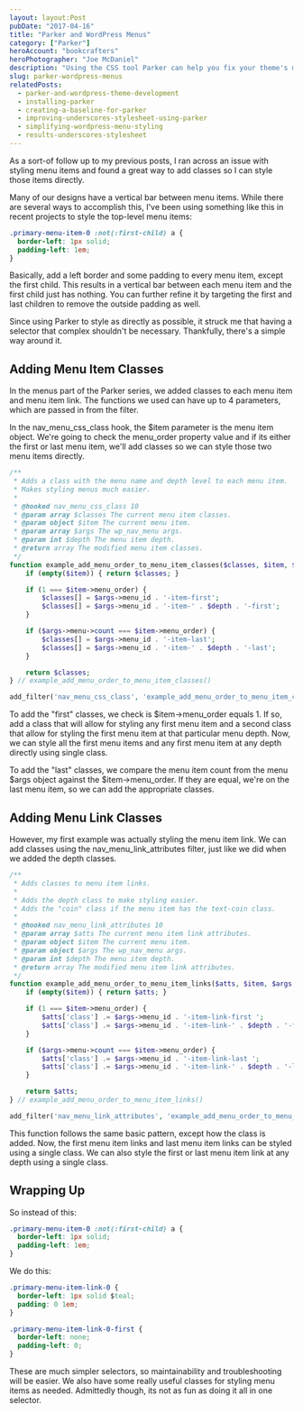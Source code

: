 ```yaml
---
layout: layout:Post
pubDate: "2017-04-16"
title: "Parker and WordPress Menus"
category: ["Parker"]
heroAccount: "bookcrafters"
heroPhotographer: "Joe McDaniel"
description: "Using the CSS tool Parker can help you fix your theme's menu styling. Learn the filters you'll need to make your WordPress menu styling simpler."
slug: parker-wordpress-menus
relatedPosts:
  - parker-and-wordpress-theme-development
  - installing-parker
  - creating-a-baseline-for-parker
  - improving-underscores-stylesheet-using-parker
  - simplifying-wordpress-menu-styling
  - results-underscores-stylesheet
---
```


As a sort-of follow up to my previous posts, I ran across an issue with styling menu items and found a great way to add classes so I can style those items directly.

Many of our designs have a vertical bar between menu items. While there are several ways to accomplish this, I've been using something like this in recent projects to style the top-level menu items:

```css
.primary-menu-item-0 :not(:first-child) a {
  border-left: 1px solid;
  padding-left: 1em;
}
```

Basically, add a left border and some padding to every menu item, except the first child. This results in a vertical bar between each menu item and the first child just has nothing. You can further refine it by targeting the first and last children to remove the outside padding as well.

Since using Parker to style as directly as possible, it struck me that having a selector that complex shouldn't be necessary. Thankfully, there's a simple way around it.

## Adding Menu Item Classes

In the menus part of the Parker series, we added classes to each menu item and menu item link. The functions we used can have up to 4 parameters, which are passed in from the filter.

In the nav_menu_css_class hook, the $item parameter is the menu item object. We're going to check the menu_order property value and if its either the first or last menu item, we'll add classes so we can style those two menu items directly.

```php
/**
 * Adds a class with the menu name and depth level to each menu item.
 * Makes styling menus much easier.
 *
 * @hooked nav_menu_css_class 10
 * @param array $classes The current menu item classes.
 * @param object $item The current menu item.
 * @param array $args The wp_nav_menu args.
 * @param int $depth The menu item depth.
 * @return array The modified menu item classes.
 */
function example_add_menu_order_to_menu_item_classes($classes, $item, $args, $depth) {
    if (empty($item)) { return $classes; }

    if (1 === $item->menu_order) {
        $classes[] = $args->menu_id . '-item-first';
        $classes[] = $args->menu_id . '-item-' . $depth . '-first';
    }

    if ($args->menu->count === $item->menu_order) {
        $classes[] = $args->menu_id . '-item-last';
        $classes[] = $args->menu_id . '-item-' . $depth . '-last';
    }

    return $classes;
} // example_add_menu_order_to_menu_item_classes()

add_filter('nav_menu_css_class', 'example_add_menu_order_to_menu_item_classes', 10, 4);
```

To add the "first" classes, we check is $item->menu_order equals 1. If so, add a class that will allow for styling any first menu item and a second class that allow for styling the first menu item at that particular menu depth. Now, we can style all the first menu items and any first menu item at any depth directly using single class.

To add the "last" classes, we compare the menu item count from the menu $args object against the $item->menu_order. If they are equal, we're on the last menu item, so we can add the appropriate classes.

## Adding Menu Link Classes

However, my first example was actually styling the menu item link. We can add classes using the nav_menu_link_attributes filter, just like we did when we added the depth classes.

```php
/**
 * Adds classes to menu item links.
 *
 * Adds the depth class to make styling easier.
 * Adds the "coin" class if the menu item has the text-coin class.
 *
 * @hooked nav_menu_link_attributes 10
 * @param array $atts The current menu item link attributes.
 * @param object $item The current menu item.
 * @param object $args The wp_nav_menu args.
 * @param int $depth The menu item depth.
 * @return array The modified menu item link attributes.
 */
function example_add_menu_order_to_menu_item_links($atts, $item, $args, $depth) {
    if (empty($item)) { return $atts; }

    if (1 === $item->menu_order) {
        $atts['class'] .= $args->menu_id . '-item-link-first ';
        $atts['class'] .= $args->menu_id . '-item-link-' . $depth . '-first ';
    }

    if ($args->menu->count === $item->menu_order) {
        $atts['class'] .= $args->menu_id . '-item-link-last ';
        $atts['class'] .= $args->menu_id . '-item-link-' . $depth . '-last ';
    }

    return $atts;
} // example_add_menu_order_to_menu_item_links()

add_filter('nav_menu_link_attributes', 'example_add_menu_order_to_menu_item_links', 10, 4);
```

This function follows the same basic pattern, except how the class is added. Now, the first menu item links and last menu item links can be styled using a single class. We can also style the first or last menu item link at any depth using a single class.

## Wrapping Up

So instead of this:

```css
.primary-menu-item-0 :not(:first-child) a {
  border-left: 1px solid;
  padding-left: 1em;
}
```

We do this:

```css
.primary-menu-item-link-0 {
  border-left: 1px solid $teal;
  padding: 0 1em;
}

.primary-menu-item-link-0-first {
  border-left: none;
  padding-left: 0;
}
```

These are much simpler selectors, so maintainability and troubleshooting will be easier. We also have some really useful classes for styling menu items as needed. Admittedly though, its not as fun as doing it all in one selector.
